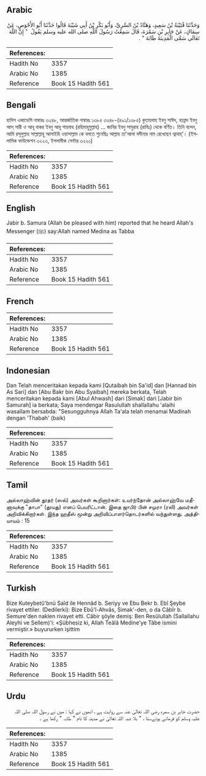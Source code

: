 ## Arabic


<div dir="rtl" lang="ar" style={{fontSize:'larger',backgroundColor:'#f8f9fa',padding:20}}>
وَحَدَّثَنَا قُتَيْبَةُ بْنُ سَعِيدٍ، وَهَنَّادُ بْنُ السَّرِيِّ، وَأَبُو بَكْرِ بْنُ أَبِي شَيْبَةَ قَالُوا حَدَّثَنَا أَبُو الأَحْوَصِ، عَنْ سِمَاكٍ، عَنْ جَابِرِ بْنِ سَمُرَةَ، قَالَ سَمِعْتُ رَسُولَ اللَّهِ صلى الله عليه وسلم يَقُولُ ‏ "‏ إِنَّ اللَّهَ تَعَالَى سَمَّى الْمَدِينَةَ طَابَةَ ‏"‏ ‏.‏
</div>
<div style={{backgroundColor:'#f8f9fa',padding:20, marginBottom: 10}}><table> <thead> <tr> <th>References:</th> <th></th> </tr> </thead> <tbody><tr><td>Hadith No</td><td>3357</td></tr><tr><td>Arabic No</td><td>1385</td></tr><tr><td>Reference</td><td>Book 15 Hadith 561</td></tr></tbody></table></div>

## Bengali


<div dir="ltr" lang="bn" style={{fontSize:'larger',backgroundColor:'#f8f9fa',padding:20}}>
হাদিস একাডেমি নাম্বারঃ ৩২৪৮, আন্তর্জাতিক নাম্বারঃ ১৩৮৫ ৩২৪৮-(৪৯১/১৩৮৫) কুতায়বাহ ইবনু সাঈদ, হান্নাদ ইবনু আস্ সারী ও আবূ বাকর ইবনু আবূ শায়বাহ (রহিমাহুমুল্লাহ) ... জাবির ইবনু সামুরাহ (রাযিঃ) থেকে বর্ণিত। তিনি বলেন, আমি রসূলুল্লাহ সাল্লাল্লাহু আলাইহি ওয়াসাল্লাম কে বলতে শুনেছিঃ আল্লাহ তা'আলা মদীনার নাম রেখেছেন ত্বাবাহ্’। (ইসলামিক ফাউন্ডেশন ৩২২৩, ইসলামীক সেন্টার ৩২২০)
</div>
<div style={{backgroundColor:'#f8f9fa',padding:20, marginBottom: 10}}><table> <thead> <tr> <th>References:</th> <th></th> </tr> </thead> <tbody><tr><td>Hadith No</td><td>3357</td></tr><tr><td>Arabic No</td><td>1385</td></tr><tr><td>Reference</td><td>Book 15 Hadith 561</td></tr></tbody></table></div>

## English


<div dir="ltr" lang="en" style={{fontSize:'larger',backgroundColor:'#f8f9fa',padding:20}}>
Jabir b. Samura (Allah be pleased with him) reported that he heard Allah's Messenger (ﷺ) say:Allah named Medina as Tabba
</div>
<div style={{backgroundColor:'#f8f9fa',padding:20, marginBottom: 10}}><table> <thead> <tr> <th>References:</th> <th></th> </tr> </thead> <tbody><tr><td>Hadith No</td><td>3357</td></tr><tr><td>Arabic No</td><td>1385</td></tr><tr><td>Reference</td><td>Book 15 Hadith 561</td></tr></tbody></table></div>

## French


<div dir="ltr" lang="fr" style={{fontSize:'larger',backgroundColor:'#f8f9fa',padding:20}}>

</div>
<div style={{backgroundColor:'#f8f9fa',padding:20, marginBottom: 10}}><table> <thead> <tr> <th>References:</th> <th></th> </tr> </thead> <tbody><tr><td>Hadith No</td><td>3357</td></tr><tr><td>Arabic No</td><td>1385</td></tr><tr><td>Reference</td><td>Book 15 Hadith 561</td></tr></tbody></table></div>

## Indonesian


<div dir="ltr" lang="id" style={{fontSize:'larger',backgroundColor:'#f8f9fa',padding:20}}>
Dan Telah menceritakan kepada kami [Qutaibah bin Sa'id] dan [Hannad bin As Sari] dan [Abu Bakr bin Abu Syaibah] mereka berkata, Telah menceritakan kepada kami [Abul Ahwash] dari [Simak] dari [Jabir bin Samurah] ia berkata; Saya mendengar Rasulullah shallallahu 'alaihi wasallam bersabda: "Sesungguhnya Allah Ta'ala telah menamai Madinah dengan 'Thabah' (baik)
</div>
<div style={{backgroundColor:'#f8f9fa',padding:20, marginBottom: 10}}><table> <thead> <tr> <th>References:</th> <th></th> </tr> </thead> <tbody><tr><td>Hadith No</td><td>3357</td></tr><tr><td>Arabic No</td><td>1385</td></tr><tr><td>Reference</td><td>Book 15 Hadith 561</td></tr></tbody></table></div>

## Tamil


<div dir="ltr" lang="ta" style={{fontSize:'larger',backgroundColor:'#f8f9fa',padding:20}}>
அல்லாஹ்வின் தூதர் (ஸல்) அவர்கள் கூறினார்கள்: உயர்ந்தோன் அல்லாஹ்வே மதீனாவுக்கு "தாபா" (தூயது) எனப் பெயரிட்டான். இதை ஜாபிர் பின் சமுரா (ரலி) அவர்கள் அறிவிக்கிறார்கள். இந்த ஹதீஸ் மூன்று அறிவிப்பாளர்தொடர்களில் வந்துள்ளது. அத்தியாயம் : 15
</div>
<div style={{backgroundColor:'#f8f9fa',padding:20, marginBottom: 10}}><table> <thead> <tr> <th>References:</th> <th></th> </tr> </thead> <tbody><tr><td>Hadith No</td><td>3357</td></tr><tr><td>Arabic No</td><td>1385</td></tr><tr><td>Reference</td><td>Book 15 Hadith 561</td></tr></tbody></table></div>

## Turkish


<div dir="ltr" lang="tr" style={{fontSize:'larger',backgroundColor:'#f8f9fa',padding:20}}>
Bize Kuteybetû'bnü Saîd ile Hennâd b. Seriyy ve Ebu Bekr b. Ebî Şeybe rivayet ettiler. (Dedilerki): Bize Ebû'l-Ahvâs, Simak'-den, o da Câbİr b. Semure'den naklen rivayet etti. Câbir şöyle demiş: Ben Resûlullah (Sallallahu Aleyhi ve Sellem)'i: «Şübhesiz ki, Allah Teâlâ Medine'ye Tâbe ismini vermiştir.» buyururken işittim
</div>
<div style={{backgroundColor:'#f8f9fa',padding:20, marginBottom: 10}}><table> <thead> <tr> <th>References:</th> <th></th> </tr> </thead> <tbody><tr><td>Hadith No</td><td>3357</td></tr><tr><td>Arabic No</td><td>1385</td></tr><tr><td>Reference</td><td>Book 15 Hadith 561</td></tr></tbody></table></div>

## Urdu


<div dir="rtl" lang="ur" style={{fontSize:'larger',backgroundColor:'#f8f9fa',padding:20}}>
حضرت جابر بن سمرہ رضی اللہ تعالیٰ عنہ سے روایت ہے ، انھوں نے کہا : میں نے رسول اللہ صلی اللہ علیہ وسلم کو فرماتے ہوئےسنا ، " بلا شبہ اللہ تعالیٰ نے مدینہ کا نام " طابہ " رکھا ہے ۔
</div>
<div style={{backgroundColor:'#f8f9fa',padding:20, marginBottom: 10}}><table> <thead> <tr> <th>References:</th> <th></th> </tr> </thead> <tbody><tr><td>Hadith No</td><td>3357</td></tr><tr><td>Arabic No</td><td>1385</td></tr><tr><td>Reference</td><td>Book 15 Hadith 561</td></tr></tbody></table></div>